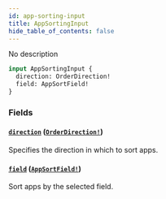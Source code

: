 ```yaml
---
id: app-sorting-input
title: AppSortingInput
hide_table_of_contents: false
---
```


No description

```graphql
input AppSortingInput {
  direction: OrderDirection!
  field: AppSortField!
}
```

### Fields

#### [`direction`](#) ([`OrderDirection!`](../../../developer/api-reference/enums/order-direction))

Specifies the direction in which to sort apps.

#### [`field`](#) ([`AppSortField!`](../../../developer/api-reference/enums/app-sort-field))

Sort apps by the selected field.
